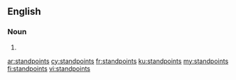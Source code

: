 ==English==

===Noun===
{{head|en|noun plural form}}

# {{plural of|standpoint|lang=en}}

[[ar:standpoints]]
[[cy:standpoints]]
[[fr:standpoints]]
[[ku:standpoints]]
[[my:standpoints]]
[[fi:standpoints]]
[[vi:standpoints]]